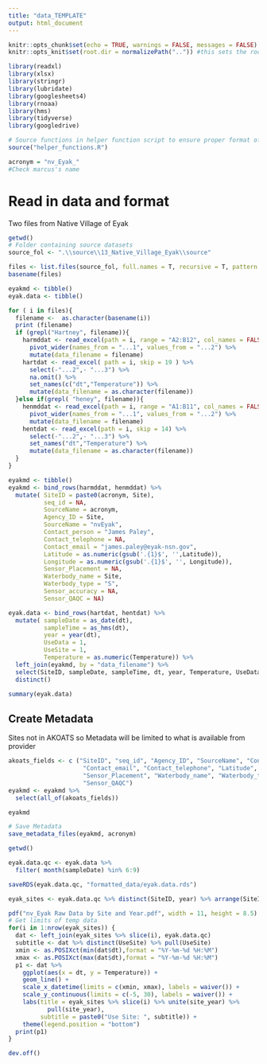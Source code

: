 ```yaml
---
title: "data_TEMPLATE"
output: html_document
---
```


```r
knitr::opts_chunk$set(echo = TRUE, warnings = FALSE, messages = FALSE)
knitr::opts_knit$set(root.dir = normalizePath("..")) #this sets the root.dir up one level back to the project so that paths are relative to the project directory.

library(readxl)
library(xlsx)
library(stringr)
library(lubridate)
library(googlesheets4)
library(rnoaa)
library(hms)
library(tidyverse)
library(googledrive) 
```


```r

# Source functions in helper function script to ensure proper format of saved data
source("helper_functions.R")

acronym = "nv_Eyak_"
#Check marcus's name

```

# Read in data and format
Two files from Native Village of Eyak

```r
getwd()
# Folder containing source datasets
source_fol <- ".\\source\\13_Native_Village_Eyak\\source"

files <- list.files(source_fol, full.names = T, recursive = T, pattern = ".*.csv|.*.xlsx")
basename(files)

eyakmd <- tibble()
eyak.data <- tibble()

for ( i in files){
  filename <-  as.character(basename(i))
  print (filename)
  if (grepl("Hartney", filename)){
    harmddat <- read_excel(path = i, range = "A2:B12", col_names = FALSE) %>% 
      pivot_wider(names_from = "...1", values_from = "...2") %>% 
      mutate(data_filename = filename)
    hartdat <- read_excel( path = i, skip = 19 ) %>% 
      select(-"...2",- "...3") %>% 
      na.omit() %>% 
      set_names(c("dt","Temperature")) %>% 
      mutate(data_filename = as.character(filename))
  }else if(grepl( "heney", filename)){
    henmddat <- read_excel(path = i, range = "A1:B11", col_names = FALSE) %>%
      pivot_wider(names_from = "...1", values_from = "...2") %>%
      mutate(data_filename = filename)
    hentdat <- read_excel(path = i, skip = 14) %>%
      select(-"...2",- "...3") %>% 
      set_names("dt","Temperature") %>%
      mutate(data_filename = as.character(filename))
  }
}
```

```r

eyakmd <- tibble()
eyakmd <- bind_rows(harmddat, henmddat) %>% 
  mutate( SiteID = paste0(acronym, Site),
          seq_id = NA,
          SourceName = acronym,
          Agency_ID = Site,
          SourceName = "nvEyak",
          Contact_person = "James Paley",
          Contact_telephone = NA,
          Contact_email = "james.paley@eyak-nsn.gov",
          Latitude = as.numeric(gsub('.{1}$', '',Latitude)),
          Longitude = as.numeric(gsub('.{1}$', '', Longitude)),
          Sensor_Placement = NA,
          Waterbody_name = Site,
          Waterbody_type = "S",
          Sensor_accuracy = NA,
          Sensor_QAQC = NA)

eyak.data <- bind_rows(hartdat, hentdat) %>% 
  mutate( sampleDate = as_date(dt),
          sampleTime = as_hms(dt),
          year = year(dt),
          UseData = 1,
          UseSite = 1,
          Temperature = as.numeric(Temperature)) %>% 
  left_join(eyakmd, by = "data_filename") %>% 
  select(SiteID, sampleDate, sampleTime, dt, year, Temperature, UseData, UseSite) %>% 
  distinct()

summary(eyak.data)

```

## Create Metadata
Sites not in AKOATS so Metadata will be limited to what is available from provider

```r

akoats_fields <- c ("SiteID", "seq_id", "Agency_ID", "SourceName", "Contact_person", 
                     "Contact_email", "Contact_telephone", "Latitude", "Longitude", 
                     "Sensor_Placement", "Waterbody_name", "Waterbody_type", "Sensor_accuracy", 
                     "Sensor_QAQC")
eyakmd <- eyakmd %>% 
  select(all_of(akoats_fields))

eyakmd

# Save Metadata
save_metadata_files(eyakmd, acronym)

```

```r
getwd()

eyak.data.qc <- eyak.data %>% 
  filter( month(sampleDate) %in% 6:9)

saveRDS(eyak.data.qc, "formatted_data/eyak.data.rds")

eyak_sites <- eyak.data.qc %>% distinct(SiteID, year) %>% arrange(SiteID, year)

pdf("nv_Eyak Raw Data by Site and Year.pdf", width = 11, height = 8.5)
# Get limits of temp data 
for(i in 1:nrow(eyak_sites)) {
  dat <- left_join(eyak_sites %>% slice(i), eyak.data.qc)
  subtitle <- dat %>% distinct(UseSite) %>% pull(UseSite)
  xmin <- as.POSIXct(min(dat$dt),format = "%Y-%m-%d %H:%M")
  xmax <- as.POSIXct(max(dat$dt),format = "%Y-%m-%d %H:%M")
  p1 <- dat %>% 
    ggplot(aes(x = dt, y = Temperature)) +
    geom_line() +
    scale_x_datetime(limits = c(xmin, xmax), labels = waiver()) +
    scale_y_continuous(limits = c(-5, 30), labels = waiver()) +
    labs(title = eyak_sites %>% slice(i) %>% unite(site_year) %>%
           pull(site_year),
         subtitle = paste0("Use Site: ", subtitle)) +
    theme(legend.position = "bottom")
  print(p1)
}

dev.off()

```
